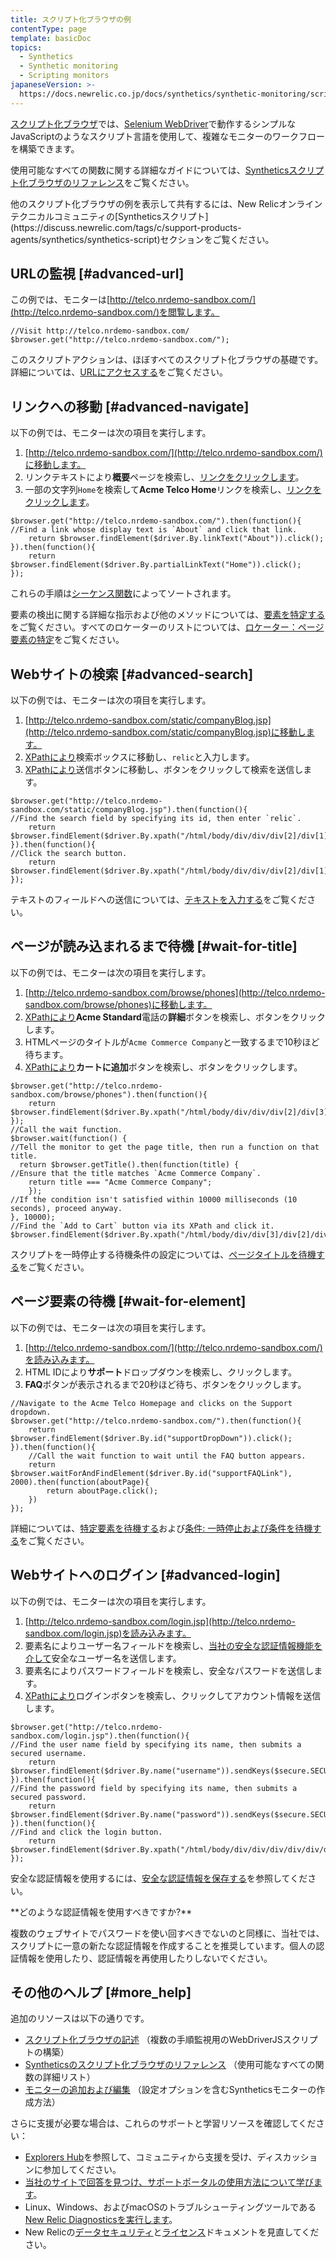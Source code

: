 ```yaml
---
title: スクリプト化ブラウザの例
contentType: page
template: basicDoc
topics:
  - Synthetics
  - Synthetic monitoring
  - Scripting monitors
japaneseVersion: >-
  https://docs.newrelic.co.jp/docs/synthetics/synthetic-monitoring/scripting-monitors/scripted-browser-examples
---
```


[スクリプト化ブラウザ](/docs/synthetics/new-relic-synthetics/scripting-monitors/writing-scripted-browsers)では、[Selenium WebDriver](https://seleniumhq.github.io/selenium/docs/api/javascript/index.html)で動作するシンプルなJavaScriptのようなスクリプト言語を使用して、複雑なモニターのワークフローを構築できます。

使用可能なすべての関数に関する詳細なガイドについては、[Syntheticsスクリプト化ブラウザのリファレンス](/docs/synthetics/new-relic-synthetics/scripting-monitors/synthetics-scripted-browser-reference-monitor-versions-050)をご覧ください。

<Callout variant="tip">
  他のスクリプト化ブラウザの例を表示して共有するには、New Relicオンラインテクニカルコミュニティの[Syntheticsスクリプト](https://discuss.newrelic.com/tags/c/support-products-agents/synthetics/synthetics-script)セクションをご覧ください。
</Callout>

## URLの監視 [#advanced-url]

この例では、モニターは[http://telco.nrdemo-sandbox.com/](http://telco.nrdemo-sandbox.com/)を閲覧します。

```
//Visit http://telco.nrdemo-sandbox.com/
$browser.get("http://telco.nrdemo-sandbox.com/");
```

このスクリプトアクションは、ほぼすべてのスクリプト化ブラウザの基礎です。詳細については、[URLにアクセスする](/docs/synthetics/new-relic-synthetics/scripting-monitors/writing-scripted-browsers#visiting-a-url)をご覧ください。

## リンクへの移動 [#advanced-navigate]

以下の例では、モニターは次の項目を実行します。

1. [http://telco.nrdemo-sandbox.com/](http://telco.nrdemo-sandbox.com/)に移動します。
2. リンクテキストにより**概要**ページを検索し、[リンクをクリックします](/docs/synthetics/new-relic-synthetics/scripting-monitors/writing-scripted-browsers#clicking-elements)。
3. 一部の文字列`Home`を検索して**Acme Telco Home**リンクを検索し、[リンクをクリックします](/docs/synthetics/new-relic-synthetics/scripting-monitors/writing-scripted-browsers#clicking-elements)。

```
$browser.get("http://telco.nrdemo-sandbox.com/").then(function(){
//Find a link whose display text is `About` and click that link.
    return $browser.findElement($driver.By.linkText("About")).click();
}).then(function(){
    return $browser.findElement($driver.By.partialLinkText("Home")).click();
});
```

これらの手順は[シーケンス関数](/docs/synthetics/new-relic-synthetics/scripting-monitors/writing-scripted-browsers#sequence)によってソートされます。

要素の検出に関する詳細な指示および他のメソッドについては、[要素を特定する](/docs/synthetics/new-relic-synthetics/scripting-monitors/writing-scripted-browsers#locating-elements)をご覧ください。すべてのロケーターのリストについては、[ロケーター：ページ要素の特定](/docs/synthetics/new-relic-synthetics/scripting-monitors/synthetics-scripted-browser-reference-monitor-versions-050#locators)をご覧ください。

## Webサイトの検索 [#advanced-search]

以下の例では、モニターは次の項目を実行します。

1. [http://telco.nrdemo-sandbox.com/static/companyBlog.jsp](http://telco.nrdemo-sandbox.com/static/companyBlog.jsp)に移動します。
2. [XPathにより](/docs/synthetics/new-relic-synthetics/scripting-monitors/write-scripted-browsers#locate-by-xpath)検索ボックスに移動し、`relic`と入力します。
3. [XPathにより](/docs/synthetics/new-relic-synthetics/scripting-monitors/write-scripted-browsers#locate-by-xpath)送信ボタンに移動し、ボタンをクリックして検索を送信します。

```
$browser.get("http://telco.nrdemo-sandbox.com/static/companyBlog.jsp").then(function(){
//Find the search field by specifying its id, then enter `relic`.
    return $browser.findElement($driver.By.xpath("/html/body/div/div/div[2]/div[1]/div/input")).sendKeys("relic");
}).then(function(){
//Click the search button.
    return $browser.findElement($driver.By.xpath("/html/body/div/div/div[2]/div[1]/div/span/button")).click();
});
```

テキストのフィールドへの送信については、[テキストを入力する](/docs/synthetics/new-relic-synthetics/scripting-monitors/writing-scripted-browsers#entering-text)をご覧ください。

## ページが読み込まれるまで待機 [#wait-for-title]

以下の例では、モニターは次の項目を実行します。

1. [http://telco.nrdemo-sandbox.com/browse/phones](http://telco.nrdemo-sandbox.com/browse/phones)に移動します。
2. [XPathにより](/docs/synthetics/new-relic-synthetics/scripting-monitors/write-scripted-browsers#locate-by-xpath)**Acme Standard**電話の**詳細**ボタンを検索し、ボタンをクリックします。
3. HTMLページのタイトルが`Acme Commerce Company`と一致するまで10秒ほど待ちます。
4. [XPathにより](/docs/synthetics/new-relic-synthetics/scripting-monitors/write-scripted-browsers#locate-by-xpath)**カートに追加**ボタンを検索し、ボタンをクリックします。

```
$browser.get("http://telco.nrdemo-sandbox.com/browse/phones").then(function(){
    return $browser.findElement($driver.By.xpath("/html/body/div/div/div[2]/div[3]/div/div[3]/a")).click();
});
//Call the wait function.
$browser.wait(function() {
//Tell the monitor to get the page title, then run a function on that title.
  return $browser.getTitle().then(function(title) {
//Ensure that the title matches `Acme Commerce Company`.
    return title === "Acme Commerce Company";
    });
//If the condition isn't satisfied within 10000 milliseconds (10 seconds), proceed anyway.
}, 10000);
//Find the `Add to Cart` button via its XPath and click it.
$browser.findElement($driver.By.xpath("/html/body/div/div[3]/div[2]/div/div/div/input[2]")).click();
```

スクリプトを一時停止する待機条件の設定については、[ページタイトルを待機する](/docs/synthetics/new-relic-synthetics/scripting-monitors/writing-scripted-browsers#wait-page-title)をご覧ください。

## ページ要素の待機 [#wait-for-element]

以下の例では、モニターは次の項目を実行します。

1. [http://telco.nrdemo-sandbox.com/](http://telco.nrdemo-sandbox.com/)を読み込みます。
2. HTML IDにより**サポート**ドロップダウンを検索し、クリックします。
3. **FAQ**ボタンが表示されるまで20秒ほど待ち、ボタンをクリックします。

```
//Navigate to the Acme Telco Homepage and clicks on the Support dropdown.
$browser.get("http://telco.nrdemo-sandbox.com/").then(function(){
    return $browser.findElement($driver.By.id("supportDropDown")).click();
}).then(function(){
    //Call the wait function to wait until the FAQ button appears.
    return $browser.waitForAndFindElement($driver.By.id("supportFAQLink"), 2000).then(function(aboutPage){
        return aboutPage.click();
    })
});
```

詳細については、[特定要素を待機する](/docs/synthetics/new-relic-synthetics/scripting-monitors/writing-scripted-browsers#wait-page-element)および[条件: 一時停止および条件を待機する](/docs/synthetics/new-relic-synthetics/scripting-monitors/synthetics-scripted-browser-reference-monitor-versions-050#until)をご覧ください。

## Webサイトへのログイン [#advanced-login]

以下の例では、モニターは次の項目を実行します。

1. [http://telco.nrdemo-sandbox.com/login.jsp](http://telco.nrdemo-sandbox.com/login.jsp)を読み込みます。
2. 要素名によりユーザー名フィールドを検索し、[当社の安全な認証情報機能を介して](/docs/synthetics/new-relic-synthetics/using-monitors/secure-credentials-store-credentials-information-scripted-browsers)安全なユーザー名を送信します。
3. 要素名によりパスワードフィールドを検索し、安全なパスワードを送信します。
4. [XPathにより](/docs/synthetics/new-relic-synthetics/scripting-monitors/write-scripted-browsers#locate-by-xpath)ログインボタンを検索し、クリックしてアカウント情報を送信します。

```
$browser.get("http://telco.nrdemo-sandbox.com/login.jsp").then(function(){
//Find the user name field by specifying its name, then submits a secured username.
    return $browser.findElement($driver.By.name("username")).sendKeys($secure.SECURE_USERNAME);
}).then(function(){
//Find the password field by specifying its name, then submits a secured password.
    return $browser.findElement($driver.By.name("password")).sendKeys($secure.SECURE_PASSWORD);
}).then(function(){
//Find and click the login button.
    return $browser.findElement($driver.By.xpath("/html/body/div/div/div/div/div/div[2]/form/input[3]")).click();
});
```

安全な認証情報を使用するには、[安全な認証情報を保存する](/docs/synthetics/new-relic-synthetics/using-monitors/secure-credentials-store-credentials-information-scripted-browsers)を参照してください。

<Callout variant="tip">
  **どのような認証情報を使用すべきですか?**

  複数のウェブサイトでパスワードを使い回すべきでないのと同様に、当社では、スクリプトに一意の新たな認証情報を作成することを推奨しています。個人の認証情報を使用したり、認証情報を再使用したりしないでください。
</Callout>

## その他のヘルプ [#more_help]

追加のリソースは以下の通りです。

* [スクリプト化ブラウザの記述](/docs/synthetics/new-relic-synthetics/scripting-monitors/writing-scripted-browsers) （複数の手順監視用のWebDriverJSスクリプトの構築）
* [Syntheticsのスクリプト化ブラウザのリファレンス](/docs/synthetics/new-relic-synthetics/scripting-monitors/synthetics-scripted-browser-reference-monitor-versions-050) （使用可能なすべての関数の詳細リスト）
* [モニターの追加および編集](/docs/synthetics/new-relic-synthetics/using-monitors/adding-editing-monitors) （設定オプションを含むSyntheticsモニターの作成方法）

さらに支援が必要な場合は、これらのサポートと学習リソースを確認してください：

* [Explorers Hub](https://discuss.newrelic.com/)を参照して、コミュニティから支援を受け、ディスカッションに参加してください。
* [当社のサイトで回答を見つけ、サポートポータルの使用方法について学びます](/docs/using-new-relic/welcome-new-relic/get-started/find-help-use-support-portal)。
* Linux、Windows、およびmacOSのトラブルシューティングツールである[New Relic Diagnosticsを実行します](/docs/using-new-relic/cross-product-functions/troubleshooting/new-relic-diagnostics)。
* New Relicの[データセキュリティ](/docs/security)と[ライセンス](/docs/licenses)ドキュメントを見直してください。
